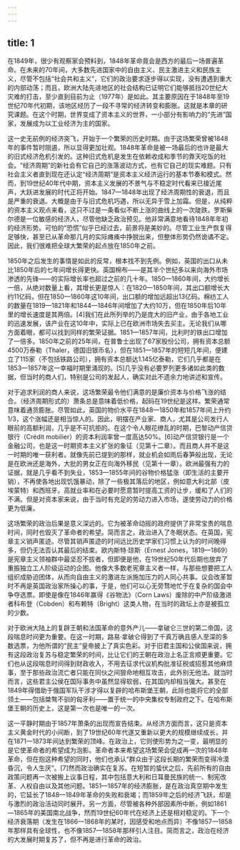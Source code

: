 ```yaml
---
---
---
```

title: 1
---




在1849年，很少有观察家会预料到，1848年革命竟会是西方的最后一场普遍革命。在未来的70年间，大多数先进国家中的自由主义、民主激进主义和民族主义，尽管不包括“社会共和主义”，它们的政治要求逐步得以实现，没有遭遇到重大的内部动荡；而且，欧洲大陆先进地区的社会结构已证明它们能够抵挡20世纪大灾难的打击，至少直到目前为止（1977年）是如此。其主要原因在于1848年至19世纪70年代初期，该地区经历了一段不寻常的经济转变和膨胀。这就是本章的研究课题。在这个时期，世界变成了资本主义的世界，一小部分有影响力的“先进”国家，发展成为以工业经济为主的国家。

这一史无前例的经济突飞，开始于一个繁荣的历史时期。由于这场繁荣曾被1848年的事件暂时阻遏，所以显得更加壮观。1848年革命是被一场最后的也许是最大的旧式经济危机引发的。这种旧式危机是发生在依赖收成和季节的靠天吃饭的社会。“经济周期”的新社会有它自己的涨落波动方式，也有它自己的现实难题。只有社会主义者直到现在还认定“经济周期”是资本主义经济运行的基本节奏和模式。然而，到19世纪40年代中期，资本主义发展的不景气与不稳定时代看来已接近尾声，大跃进发展的时代正将开始。1847—1848年出现了经济周期性的衰退，而且是严重的衰退。大概是由于与旧式危机巧遇，所以无异于雪上加霜。但是，从纯粹的资本主义观点来看，这只不过是一条看似不断上涨的曲线上的一次陡跌。罗斯柴尔德是一位敏感的经济人，尽管他缺乏政治预见。他非常满意地看待1848年年初的经济形势。可怕的“恐慌”似乎已经过去，前景将是美妙的。尽管工业生产恢复得足够快，甚至已从革命那几月的实际瘫痪中挣脱出来，但整体形势仍然诡谲不定。因此，我们很难把全球大繁荣的起点放在1850年之前。

1850年之后发生的事情是如此的反常，根本找不到先例。例如，英国的出口从未比1850年后的七年间增长得更快。英国棉布——是其半个世纪多以来向海外市场渗透的先锋——的实际增长率也超过之前的几十年。1850—1860年间，大约增长一倍，从绝对数量上看，其增长更是惊人：在1820—1850年间，其出口额增长大约11亿码，但在1850—1860年这10年间，出口额的增加远超出13亿码。棉纺工人的数量在1819—1821年和1844—1846年间增加了大约10万，但在1850年后10年里的增长速度是其两倍。[4]我们在此所列举的乃是庞大的旧产业，由于各地工业的迅速发展，该产业在这10年中，实际上已在欧洲市场失去买主。无论我们从哪方面着眼，都可以找到同样的繁荣证据。1851—1857年间，比利时的铁出口增加了一倍多。1850年之前的25年间，在普鲁士出现了67家股份公司，拥有资本总额4500万泰勒（Thaler，德国旧银币名），但在1851—1857年的短短几年间，便建立了115家（不包括铁路公司），拥有资本总额达1.145亿泰勒，它们几乎都是在1853—1857年这一幸福时期里涌现的。[5]几乎没有必要罗列更多诸如此类的数据，但当时的商人们，特别是公司的发起人，确实对此不遗余力地讲述和宣传。

对于追求利润的商人来说，这场繁荣最令他们满意的是廉价资本与价格飞涨的结合。（经济周期形式的）萧条总是意味着低价格，起码在19世纪是这样。繁荣通常意味着通货膨胀。尽管如此，英国的物价水平在1848—1850年和1857年间上升约1/3，这个涨幅还是相当惊人的。因此，明摆在产业家、商人，尤其是公司发行人眼前的高额利润，几乎是不可抗拒的。在这个令人眼花缭乱的时期，巴黎动产信贷银行（Crédit mobilier）的资本利润率曾一度高达50%。[6]动产信贷银行是一个金融公司，也是这一时期资本主义扩张的象征（见第十二章）。而且商人并不是这一时期的唯一获利者。就像先前已提到的那样，就业机会如雨后春笋般出现，无论是在欧洲还是海外，大批的男女正在向海外移民（见第十一章）。欧洲最强有力的证据，就是几乎看不到失业，1853—1855年间的谷物价格猛涨（即生活的主要开销），不再使各地出现饥饿暴动，除了一些极其落后的地区，例如意大利北部（皮埃蒙特）和西班牙。高就业率和在必要时愿意暂时提高工资的让步，缓和了人们的不满。但是对资本家来说，由于当时有充足的劳动力进入市场，遂使劳动力的价格更为低廉。

这场繁荣的政治后果是意义深远的。它为被革命动摇的政府提供了非常宝贵的喘息时间，同时也毁灭了革命者的希望。简而言之，政治进入了冬眠状态。在英国，宪章主义销声匿迹。尽管其销声匿迹的时间远比历史学家们习惯上认为的时间晚得多，但仍无法否认其最后的结束。欧内斯特·琼斯（Ernest Jones，1819—1869）是宪章主义领袖群中最坚忍不拔者，但即便是他，在19世纪50年代后期也放弃了重振独立工人阶级运动的企图。他像大多数老宪章主义者一样，与那些想要把工人组织成胁迫团体，从而向自由主义的激进左派施加压力的人同心共事。议会改革暂时不再是英国政治家所操心的事，于是，他们可以心无旁骛地忙于在复杂的国会中争夺选票。即使是像在1846年赢得《谷物法》（Corn Laws）废除的中产阶级激进者科布登（Cobden）和布赖特（Bright）这类人物，在当时的政坛上亦是被孤立的少数。

对于欧洲大陆上的复辟王朝和法国革命的意外产儿——拿破仑三世的第二帝国，这段喘息时间更为重要。在这一时期，路易·拿破仑得到了千真万确且感人至深的多数选票，为他所谓的“民主”皇帝披上了真实色彩。对于旧君主国和公侯国来说，拥有这段政治复苏与稳定繁荣的时间，比让它们的王朝在政治上名正言顺更重要。它们也从这段喘息时间得到财政收入，不用去征求代议机构批准征税或招惹其他麻烦事，至于那些政治流亡者只能在同伙之间狠命地相互攻击，此外别无他法。就当时而言，这些君主公侯在国际事务中虽然显得软弱，在其国内却相当强大。甚至在1849年得借助于俄国军队干涉才得以复辟的哈布斯堡王朝，此际也能将它的全部领土——包括桀骜不驯的匈牙利——置于统一的中央集权专制政府之下。在哈布斯堡王朝的历史上，这是第一次也是唯一的一次。

这一平静时期由于1857年萧条的出现而宣告结束。从经济方面而言，这只是资本主义黄金时代的小间断，到了19世纪60年代遂又重新以更大的规模继续成长，并在1871—1873年间达到繁荣的顶峰。在政治上，它则使形势为之一变，最明显的是它使革命者的希望成为泡影。革命者本来希望这场繁荣会促成再一次的1848年革命，但在抱这种希望的同时，他们也承认“群众由于这段长期的繁荣而变得冷漠昏沉，令人生厌”。[7]然而政治确实在复苏。在短暂的蛰伏之后，先前所有的自由政策问题再一次被搬上议事日程，其中包括意大利和日耳曼民族的统一、制宪改革、人权自由以及其他问题。1851—1857年的经济膨胀，是在政治真空期中发生的，它延长了1848—1849年革命的失败和衰竭；而1859年之后的经济飞跃，却是与激烈的政治活动同时展开。另一方面，尽管被各种外部因素所中断，例如1861—1865年的美国南北战争，然而19世纪60年代在经济上还是相对稳定的。下一个经济衰落期（发生在1866—1868年的某时，因感受和地点而异）不像1857—1858年那样具有全球性，也不像1857—1858年那样引人注目。简而言之，政治在经济的大发展时期复苏了，但不再是进行革命的政治。